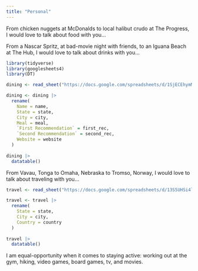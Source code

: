 ```yaml
---
title: "Personal"
---
```


From chicken nuggets at McDonalds to local halibut crudo at The Progress, I would love to talk about food with you...

From a Nascar Spritz, at bad-movie night with friends, to an Iguana Beach at The Hub, I would love to talk about drinks with you...

```r
library(tidyverse)
library(googlesheets4)
library(DT)

dining <- read_sheet("https://docs.google.com/spreadsheets/d/1SjECEhymMNzHyx2SfseH0AufspRfUTB_zPtQB9OW_wY/edit?gid=0#gid=0")

dining <- dining |>
  rename(
    Name = name,
    State = state,
    City = city,
    Meal = meal,
    `First Recommendation` = first_rec,
    `Second Recommendation` = second_rec,
    Website = website
  )
  
dining |>
  datatable()
```

From Vavau, Tonga to Omaha, Nebraska to Tromso, Norway, I would love to talk about traveling with you...

```r
travel <- read_sheet("https://docs.google.com/spreadsheets/d/13S5UHSi4lezXp9S_IjJoRADRIkOUZ_susjKFXCMGdpY/edit?gid=0#gid=0")

travel <- travel |>
  rename(
    State = state,
    City = city,
    Country = country
  )
  
travel |>
  datatable()
```

I am equal-opportunity when it comes to staying active: working out at the gym, hiking, video games, board games, tv, and movies.

